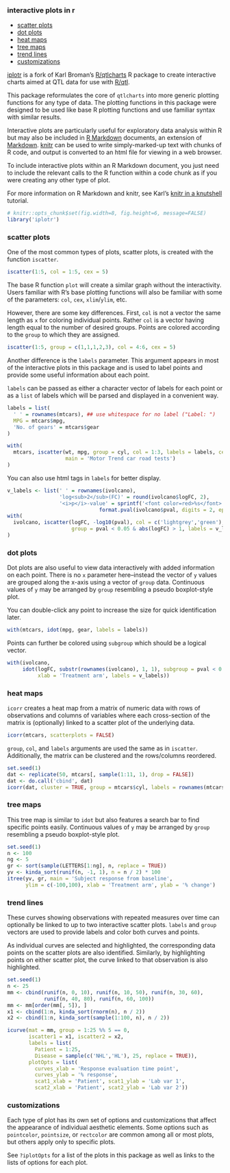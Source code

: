 <!--
%\VignetteEngine{knitr::knitr}
%\VignetteIndexEntry{Interactive plots in R}
-->

### interactive plots in r
 
* [scatter plots](#scatter-plots)  
* [dot plots](#dot-plots)  
* [heat maps](#heat-maps)  
* [tree maps](#tree-maps)  
* [trend lines](#trend-lines)  
* [customizations](#customizations)  

[iplotr](http://github.com/raredd/iplotr) is a fork of Karl Broman's [R/qtlcharts](http://kbroman.org/qtlcharts) R package to create interactive charts aimed at QTL data for use with [R/qtl](http://www.rqtl.org).

This package reformulates the core of `qtlcharts` into more generic plotting functions for any type of data. The plotting functions in this package were designed to be used like base R plotting functions and use familiar syntax with similar results.

Interactive plots are particularly useful for exploratory data analysis within R but may also be included in [R Markdown](http://rmarkdown.rstudio.com) documents, an extension of [Markdown](http://daringfireball.net/projects/markdown/). [knitr](http://yihui.name/knitr/) can be used to write simply-marked-up text with chunks of R code, and output is converted to an html file for viewing in a web browser.

To include interactive plots within an R Markdown document, you just need to include the relevant calls to the R function within a code chunk as if you were creating any other type of plot.

For more information on R Markdown and knitr, see Karl's [knitr in a knutshell](http://kbroman.org/knitr_knutshell/) tutorial.

```r
# knitr::opts_chunk$set(fig.width=8, fig.height=6, message=FALSE)
library('iplotr')
```

### scatter plots

One of the most common types of plots, scatter plots, is created with the function `iscatter`.

```r
iscatter(1:5, col = 1:5, cex = 5)
```

The base R function `plot` will create a similar graph without the interactivity. Users familiar with R's base plotting functions will also be familiar with some of the parameters: `col`, `cex`, `xlim`/`ylim`, etc.

However, there are some key differences. First, `col` is not a vector the same length as `x` for coloring individual points. Rather `col` is a vector having length equal to the number of desired groups. Points are colored according to the `group` to which they are assigned.

```r
iscatter(1:5, group = c(1,1,1,2,3), col = 4:6, cex = 5)
```

Another difference is the `labels` parameter. This argument appears in most of the interactive plots in this package and is used to label points and provide some useful information about each point.

`labels` can be passed as either a character vector of labels for each point or as a `list` of labels which will be parsed and displayed in a convenient way.

```r
labels = list(
  ' ' = rownames(mtcars), ## use whitespace for no label ("Label: ")
  MPG = mtcars$mpg,
  'No. of gears' = mtcars$gear
)

with(
  mtcars, iscatter(wt, mpg, group = cyl, col = 1:3, labels = labels, cex = 5,
                   main = 'Motor Trend car road tests')
)
```

You can also use html tags in `labels` for better display.

```r
v_labels <- list(' ' = rownames(ivolcano),
                 'log<sub>2</sub>(FC)' = round(ivolcano$logFC, 2),
                 '<i>p</i>-value' = sprintf('<font color=red>%s</font>',
                              format.pval(ivolcano$pval, digits = 2, eps = .05)))
with(
  ivolcano, iscatter(logFC, -log10(pval), col = c('lightgrey','green'),
                     group = pval < 0.05 & abs(logFC) > 1, labels = v_labels)
)
```

### dot plots

Dot plots are also useful to view data interactively with added information on each point. There is no `x` parameter here--instead the vector of `y` values are grouped along the x-axis using a vector of `group` data. Continuous values of `y` may be arranged by `group` resembling a pseudo boxplot-style plot.

You can double-click any point to increase the size for quick identification later.

```r
with(mtcars, idot(mpg, gear, labels = labels))
```

Points can further be colored using `subgroup` which should be a logical vector.

```r
with(ivolcano,
     idot(logFC, substr(rownames(ivolcano), 1, 1), subgroup = pval < 0.05,
          xlab = 'Treatment arm', labels = v_labels))
```

### heat maps

`icorr` creates a heat map from a matrix of numeric data with rows of observations and columns of variables where each cross-section of the matrix is (optionally) linked to a scatter plot of the underlying data.

```r
icorr(mtcars, scatterplots = FALSE)
```

`group`, `col`, and `labels` arguments are used the same as in `iscatter`. Additionally, the matrix can be clustered and the rows/columns reordered.

```r
set.seed(1)
dat <- replicate(50, mtcars[, sample(1:11, 1), drop = FALSE])
dat <- do.call('cbind', dat)
icorr(dat, cluster = TRUE, group = mtcars$cyl, labels = rownames(mtcars))
```

### tree maps

This tree map is similar to `idot` but also features a search bar to find specific points easily. Continuous values of `y` may be arranged by `group` resembling a pseudo boxplot-style plot.

```r
set.seed(1)
n <- 100
ng <- 5
gr <- sort(sample(LETTERS[1:ng], n, replace = TRUE))
yv <- kinda_sort(runif(n, -1, 1), n = n / 2) * 100
itree(yv, gr, main = 'Subject response from baseline',
      ylim = c(-100,100), xlab = 'Treatment arm', ylab = '% change')
```

### trend lines

These curves showing observations with repeated measures over time can optionally be linked to up to two interactive scatter plots. `labels` and `group` vectors are used to provide labels and color both curves and points.

As individual curves are selected and highlighted, the corresponding data points on the scatter plots are also identified. Similarly, by highlighting points on either scatter plot, the curve linked to that observation is also highlighted.

```r
set.seed(1)
n <- 25
mm <- cbind(runif(n, 0, 10), runif(n, 10, 50), runif(n, 30, 60),
            runif(n, 40, 80), runif(n, 60, 100))
mm <- mm[order(mm[, 5]), ]
x1 <- cbind(1:n, kinda_sort(rnorm(n), n / 2))
x2 <- cbind(1:n, kinda_sort(sample(1:100, n), n / 2))

icurve(mat = mm, group = 1:25 %% 5 == 0,
       iscatter1 = x1, iscatter2 = x2,
       labels = list(
         Patient = 1:25,
         Disease = sample(c('NHL','HL'), 25, replace = TRUE)),
       plotOpts = list(
         curves_xlab = 'Response evaluation time point',
         curves_ylab = '% response',
         scat1_xlab = 'Patient', scat1_ylab = 'Lab var 1',
         scat2_xlab = 'Patient', scat2_ylab = 'Lab var 2'))

```

### customizations

Each type of plot has its own set of options and customizations that affect the appearance of individual aesthetic elements. Some options such as `pointcolor`, `pointsize`, or `rectcolor` are common among all or most plots, but others apply only to specific plots.

See `?iplotOpts` for a list of the plots in this package as well as links to the lists of options for each plot.
